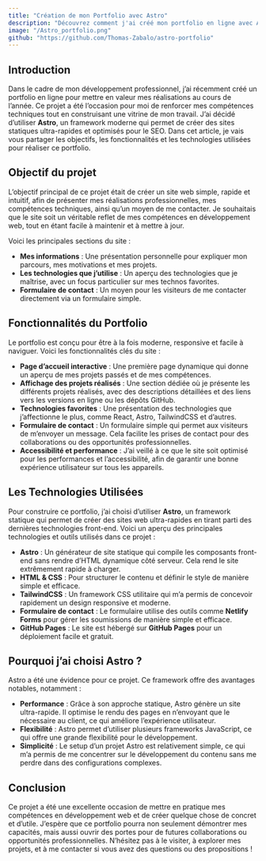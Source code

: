 ```yaml
---
title: "Création de mon Portfolio avec Astro"
description: "Découvrez comment j'ai créé mon portfolio en ligne avec Astro, un framework moderne pour les sites stat"
image: "/Astro_portfolio.png"
github: "https://github.com/Thomas-Zabalo/astro-portfolio"
---
```


## Introduction
Dans le cadre de mon développement professionnel, j’ai récemment créé un portfolio en ligne pour mettre en valeur mes réalisations au cours de l’année. Ce projet a été l’occasion pour moi de renforcer mes compétences techniques tout en construisant une vitrine de mon travail. J’ai décidé d’utiliser **Astro**, un framework moderne qui permet de créer des sites statiques ultra-rapides et optimisés pour le SEO. Dans cet article, je vais vous partager les objectifs, les fonctionnalités et les technologies utilisées pour réaliser ce portfolio.

## Objectif du projet
L’objectif principal de ce projet était de créer un site web simple, rapide et intuitif, afin de présenter mes réalisations professionnelles, mes compétences techniques, ainsi qu’un moyen de me contacter. Je souhaitais que le site soit un véritable reflet de mes compétences en développement web, tout en étant facile à maintenir et à mettre à jour.

Voici les principales sections du site :

- **Mes informations** : Une présentation personnelle pour expliquer mon parcours, mes motivations et mes projets.
- **Les technologies que j’utilise** : Un aperçu des technologies que je maîtrise, avec un focus particulier sur mes technos favorites.
- **Formulaire de contact** : Un moyen pour les visiteurs de me contacter directement via un formulaire simple.

## Fonctionnalités du Portfolio
Le portfolio est conçu pour être à la fois moderne, responsive et facile à naviguer. Voici les fonctionnalités clés du site :

- **Page d’accueil interactive** : Une première page dynamique qui donne un aperçu de mes projets passés et de mes compétences.
- **Affichage des projets réalisés** : Une section dédiée où je présente les différents projets réalisés, avec des descriptions détaillées et des liens vers les versions en ligne ou les dépôts GitHub.
- **Technologies favorites** : Une présentation des technologies que j’affectionne le plus, comme React, Astro, TailwindCSS et d’autres.
- **Formulaire de contact** : Un formulaire simple qui permet aux visiteurs de m’envoyer un message. Cela facilite les prises de contact pour des collaborations ou des opportunités professionnelles.
- **Accessibilité et performance** : J’ai veillé à ce que le site soit optimisé pour les performances et l’accessibilité, afin de garantir une bonne expérience utilisateur sur tous les appareils.

## Les Technologies Utilisées
Pour construire ce portfolio, j’ai choisi d’utiliser **Astro**, un framework statique qui permet de créer des sites web ultra-rapides en tirant parti des dernières technologies front-end. Voici un aperçu des principales technologies et outils utilisés dans ce projet :

- **Astro** : Un générateur de site statique qui compile les composants front-end sans rendre d’HTML dynamique côté serveur. Cela rend le site extrêmement rapide à charger.
- **HTML & CSS** : Pour structurer le contenu et définir le style de manière simple et efficace.
- **TailwindCSS** : Un framework CSS utilitaire qui m’a permis de concevoir rapidement un design responsive et moderne.
- **Formulaire de contact** : Le formulaire utilise des outils comme **Netlify Forms** pour gérer les soumissions de manière simple et efficace.
- **GitHub Pages** : Le site est hébergé sur **GitHub Pages** pour un déploiement facile et gratuit.

## Pourquoi j’ai choisi Astro ?
Astro a été une évidence pour ce projet. Ce framework offre des avantages notables, notamment :

- **Performance** : Grâce à son approche statique, Astro génère un site ultra-rapide. Il optimise le rendu des pages en n’envoyant que le nécessaire au client, ce qui améliore l’expérience utilisateur.
- **Flexibilité** : Astro permet d’utiliser plusieurs frameworks JavaScript, ce qui offre une grande flexibilité pour le développement.
- **Simplicité** : Le setup d’un projet Astro est relativement simple, ce qui m’a permis de me concentrer sur le développement du contenu sans me perdre dans des configurations complexes.

## Conclusion
Ce projet a été une excellente occasion de mettre en pratique mes compétences en développement web et de créer quelque chose de concret et d’utile. J’espère que ce portfolio pourra non seulement démontrer mes capacités, mais aussi ouvrir des portes pour de futures collaborations ou opportunités professionnelles. N’hésitez pas à le visiter, à explorer mes projets, et à me contacter si vous avez des questions ou des propositions !
